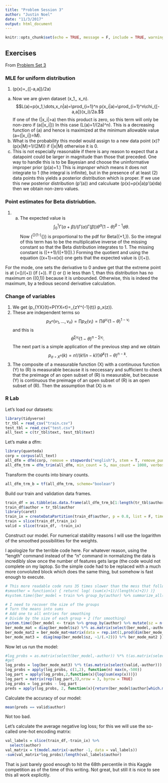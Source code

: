 ```yaml
---
title: "Problem Session 3"
author: "Justin Noel"
date: "11/3/2017"
output: html_document
---
```


```r
knitr::opts_chunk$set(echo = TRUE, message = F, include = TRUE, warning = FALSE)
```

## Exercises
From [Problem Set 3](http://www.nullplug.org/ML-Blog/2017/11/03/problem-set-3/)

### MLE for uniform distribution
1. \(p(x)=\chi_{[-a,a]}/2a\) 
a. Now we are given dataset \(x_1,\dots, x_n\). $$L(a)=p(x_1,\dots,x_n|a)=\prod_{i=1}^n p(x_i|a)=\prod_{i=1}^n\chi_{[-a,a]}(x_i)/2a.$$
If one of the \(|x_i|>a\) then this product is zero, so this term will only be non-zero if \(a\geq \max(|x_i|)\) In this case \(L(a)=1/(2a)^n\). This is a decreasing function of \(a\) and hence is maximized at the minimum allowable value \(a=\max(|x_i|)=M\).
b. What is the probability this model would assign to a new data point \(x\)? \(p(x|M)=1/(2M)\) if \(|x|\leq M\) otherwise it is 0.
c. This is not especially reasonable if there is any reason to expect that a datapoint could be larger in magnitude than those that preceded. One way to handle this is to be Bayesian and choose the uninformative improper prior \(p(a)=1.\) This is *improper* which means it does not integrate to 1 (the integral is infinite), but in the presence of at least \(2\) data points this yields a posterior distribution which is proper. If we use this new posterior distribution \(p'(a)\) and calculuate \(p(x)=\int p(x|a)p'(a)da\) then we obtain non-zero values. 

### Point estimates for Beta distriubtion.
1. a. The expected value is $$\int_0^1 \Gamma(\alpha+\beta)/(\Gamma(\alpha)\Gamma(\beta)) \theta^\alpha (1-\theta)^{\beta-1}d\theta.$$
Now \(\theta^{\alpha}(1-\theta)^{\beta-1}\) is proportional to the pdf for Beta\((\alpha+1,\beta)\). So the integral of this term has to be the multiplicative inverse of the missing constant so that the Beta distribution integrates to 1. The missing constant is \(\Gamma(\alpha+\beta+1)/(\Gamma(\alpha+1)\Gamma(\beta)).\) Forming the quotient and using the equation \(\Gamma(x+1)=x\Gamma(x)\) one gets that the expected value is \(\alpha/(\alpha+\beta)\).

For the mode, one sets the derivative to 0 andwe get that the extreme point is at \(\theta=(\alpha-1)/(\alpha+\beta-2)\) (if \(\alpha+\beta\neq 2\)). If \(\alpha\) or \(\beta\) ie less than 1, than this distribution has no maximum on \((0,1)\) because it is unbounded. Otherwise, this is indeed the maximum, by a tedious second derivative calculation.

### Change of variables
1. We get \(p_{Y\circ X}(t)=P(Y\circ X=t)=\sum_{z\in Y^{-1}(t)} p_x(z)\).
1. These are independent terms so $$p_{X^n}(v_1,\dots,v_n)=\prod p_X(v_i)=\prod \theta^{v_i}(1-\theta)^{1-v_i}$$ and this is $$\theta^{\sum v_i}(1-\theta)^{n-\sum v_i}.$$ The next part is a simple application of the previous step and we obtain $$p_{\sigma\circ X^n}(k)=n!/(k!(n-k)!)\theta^{k}(1-\theta)^{n-k}.$$
1. The composite of a measurable function \(X\) with a continuous function \(Y\) to  \(\Bbb R\) is measurable because it is neccessary and sufficient to check that the preimage of an open subset of \(\Bbb R\) is measurable, but because  \(Y\) is continuous the preimage of an open subset of \(\Bbb R\) is an open subset of \(\Bbb R\). Then the assumption that \(X\) is m



### R Lab

Let's load our datasets:
```r
library(tidyverse)
tr_tbl = read_csv("train.csv")
test_tbl = read_csv("test.csv")
all_text = c(tr_tbl$text, test_tbl$text)
```
Let's make a dfm:
```r
library(quanteda)
corp = corpus(all_text)
all_dfm = dfm(corp, remove = stopwords("english"), stem = T, remove_punct = T, remove_numbers = T)
all_dfm_trm = dfm_trim(all_dfm, min_count = 5, max_count = 1000, verbose = T)

```

Transform the counts into binary counts.
```r
all_dfm_trm_b = tf(all_dfm_trm, scheme="boolean")
```

Build our train and validation data frames.
```r
train_df = as.tibble(as.data.frame(all_dfm_trm_b[1:length(tr_tbl$author)]))
train_df$author = tr_tbl$author
library(caret)
train_ix = createDataPartition(train_df$author, p = 0.8, list = F, times = 1)
train = slice(train_df,train_ix)
valid = slice(train_df, -train_ix)
```
Construct our model. For numerical stability reasons I will use the logarithm of the smoothed possibilities for the weights. 

I apologize for the terrible code here. For whatever reason, using the "length" command instead of the "n" command in normalizing the data is incredibly slow once the number of features gets large (the code would not complete on my laptop. So the simple code had to be replaced with a much more convoluted block which does the same thing, but somehow is fast enough to execute.
```r
# This more readable code runs 35 times slower than the mess that follows it.
#smoother = function(x) { return( log( (sum(x)+1)/(length(x)+2)) )}
#system.time({ber_model = train %>% group_by(author) %>% summarize_all(.funs = smoother)})

# I need to recover the size of the groups
# Turn the means into sums
# Add one to all entries for smoothing
# Divide by the size of each group + 2 (for smoothing)
system.time({ber_model <- train %>% group_by(author) %>% mutate(sz = n()) %>% summarize_all(.funs = mean)
ber_mode_mat = diag(ber_model$sz) %*% as.matrix(select(ber_model,-author,-sz))
ber_mode_mat2 = ber_mode_mat+matrix(data = rep.int(1,prod(dim(ber_mode_mat))),nrow = nrow(ber_mode_mat))
ber_mode_mat3 =  diag(map(ber_model$sz, ~1/(.+2))) %*% ber_mode_mat2 })
```

Now let us run the model:
```r
#log_probs = as.matrix(select(ber_model,-author)) %*% t(as.matrix(select(valid,-author)))
#get 
log_probs = log(ber_mode_mat3) %*% t(as.matrix(select(valid,-author)))
log_probs = apply(log_probs, c(1,2), function(n) max(n,-500))
log_part = apply(log_probs,2,function(x){log(sum(exp(x)))})
log_part = matrix(rep(log_part,3),nrow = 3, byrow = TRUE)
log_probs = log_probs - log_part
preds = apply(log_probs, 2, function(x){return(ber_model$author[which.max(x)])})

```
Calculate the accuracy of our model:
```r
mean(preds == valid$author)
```
Not too bad.

Let's calculate the average negative log loss; for this we will use the so-called one-hot encoding matrix:
```r
val_labels = slice(train_df,-train_ix) %>%
  select(author)
val_matrix = t(model.matrix(~author -1, data = val_labels))
-sum(val_matrix*log_probs)/length(val_labels$author)
```
That is just barely good enough to hit the 68th percentile in this Kaggle competition as of the time of this writing. Not great, but still it is nice to see this all work explicitly.
